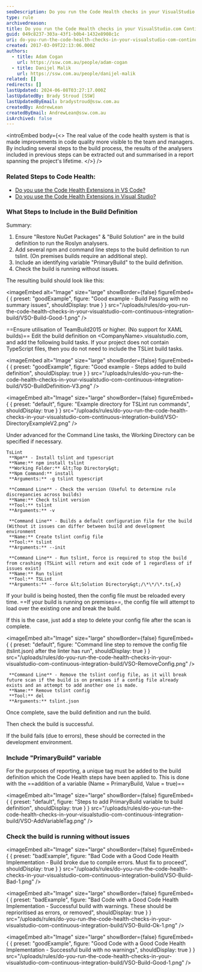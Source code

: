 ```yaml
---
seoDescription: Do you run the Code Health checks in your VisualStudio.com Continuous Integration Build?
type: rule
archivedreason:
title: Do you run the Code Health checks in your VisualStudio.com Continuous Integration Build?
guid: 049c8237-303a-43f1-b0b4-1432e8908c1c
uri: do-you-run-the-code-health-checks-in-your-visualstudio-com-continuous-integration-build
created: 2017-03-09T22:13:06.000Z
authors:
  - title: Adam Cogan
    url: https://ssw.com.au/people/adam-cogan
  - title: Danijel Malik
    url: https://ssw.com.au/people/danijel-malik
related: []
redirects: []
lastUpdated: 2024-06-08T03:27:17.000Z
lastUpdatedBy: Brady Stroud [SSW]
lastUpdatedByEmail: bradystroud@ssw.com.au
createdBy: AndrewLean
createdByEmail: AndrewLean@ssw.com.au
isArchived: false
---
```


<introEmbed
  body={<>
The real value of the code health system is that is made improvements in code quality more visible to the team and managers. By including several steps to the build process, the results of the analysers included in previous steps can be extracted out and summarised in a report spanning the project's lifetime.
  </>}
/>
### Related Steps to Code Health:

- [Do you use the Code Health Extensions in VS Code?](/do-you-use-the-code-health-extensions-in-vs-code)
- [Do you use the Code Health Extensions in Visual Studio?](/do-you-use-the-code-health-extensions-in-visual-studio)

### What Steps to Include in the Build Definition

Summary:

1. Ensure "Restore NuGet Packages" & "Build Solution" are in the build definition to run the Roslyn analysers.
2. Add several npm and command line steps to the build definition to run tslint. (On premises builds require an additional step).
3. Include an identifying variable "PrimaryBuild" to the build definition.
4. Check the build is running without issues.

The resulting build should look like this:

<imageEmbed
  alt="Image"
  size="large"
  showBorder={false}
  figureEmbed={ {
    preset: "goodExample",
    figure: "Good example - Build Passing with no summary issues",
    shouldDisplay: true
  } }
  src="/uploads/rules/do-you-run-the-code-health-checks-in-your-visualstudio-com-continuous-integration-build/VSO-Build-Good-1.png"
/>

==Ensure utilisation of TeamBuild2015 or higher. (No support for XAML builds)==
Edit the build definition on &lt;CompanyName&gt;.visualstudio.com, and add the following build tasks.
If your project does not contain TypeScript files, then you do not need to include the TSLint build tasks.

<imageEmbed
  alt="Image"
  size="large"
  showBorder={false}
  figureEmbed={ {
    preset: "goodExample",
    figure: "Good example - Steps added to build definition",
    shouldDisplay: true
  } }
  src="/uploads/rules/do-you-run-the-code-health-checks-in-your-visualstudio-com-continuous-integration-build/VSO-BuildDefinition-V3.png"
/>


<imageEmbed
  alt="Image"
  size="large"
  showBorder={false}
  figureEmbed={ {
    preset: "default",
    figure: "Example directory for TSLint run commands",
    shouldDisplay: true
  } }
  src="/uploads/rules/do-you-run-the-code-health-checks-in-your-visualstudio-com-continuous-integration-build/VSO-DirectoryExampleV2.png"
/>

Under advanced for the Command Line tasks, the Working Directory can be specified if necessary.

```shell
TsLint
 **Npm** - Install tslint and typescript
 **Name:** npm install tslint
 **Working Folder:** &lt;Top Directory&gt;
 **Npm Command:** install
 **Arguments:** -g tslint typescript

 **Command Line** - Check the version (Useful to determine rule discrepancies across builds)
 **Name:** Check tslint version
 **Tool:** tslint
 **Arguments:** -v

 **Command Line** - Builds a default configuration file for the build (Without it issues can differ between build and development environment
 **Name:** Create tslint config file
 **Tool:** tslint
 **Arguments:** --init

 **Command Line** - Run tslint, force is required to stop the build from crashing (TSLint will return and exit code of 1 regardless of if issues exist)
 **Name:** Run tslint
 **Tool:** TSLint
 **Arguments:** --force &lt;Solution Directory&gt;/\*\*/\*.ts{,x}
```

If your build is being hosted, then the config file must be reloaded every time. ==If your build is running on premises==, the config file will attempt to load over the existing one and break the build.

If this is the case, just add a step to delete your config file after the scan is complete.


<imageEmbed
  alt="Image"
  size="large"
  showBorder={false}
  figureEmbed={ {
    preset: "default",
    figure: "Command line step to remove the config file (tslint.json) after the linter has run",
    shouldDisplay: true
  } }
  src="/uploads/rules/do-you-run-the-code-health-checks-in-your-visualstudio-com-continuous-integration-build/VSO-RemoveConfig.png"
/>

```shell
 **Command Line** - Remove the tslint config file, as it will break future scan if the build is on premises if a config file already exists and an attempt to add another one is made.
 **Name:** Remove tslint config
 **Tool:** del
 **Arguments:** tslint.json
```

Once complete, save the build definition and run the build.

Then check the build is successful.

If the build fails (due to errors), these should be corrected in the development environment.

### Include "PrimaryBuild" variable

For the purposes of reporting, a unique tag must be added to the build definition which the Code Health steps have been applied to.
This is done with the ==addition of a variable (Name = PrimaryBuild, Value = true)==


<imageEmbed
  alt="Image"
  size="large"
  showBorder={false}
  figureEmbed={ {
    preset: "default",
    figure: "Steps to add PrimaryBuild variable to build definition",
    shouldDisplay: true
  } }
  src="/uploads/rules/do-you-run-the-code-health-checks-in-your-visualstudio-com-continuous-integration-build/VSO-AddVariableTag.png"
/>

### Check the build is running without issues

<imageEmbed
  alt="Image"
  size="large"
  showBorder={false}
  figureEmbed={ {
    preset: "badExample",
    figure: "Bad Code with a Good Code Health Implementation - Build broke due to compile errors. Must fix to proceed",
    shouldDisplay: true
  } }
  src="/uploads/rules/do-you-run-the-code-health-checks-in-your-visualstudio-com-continuous-integration-build/VSO-Build-Bad-1.png"
/>

<imageEmbed
  alt="Image"
  size="large"
  showBorder={false}
  figureEmbed={ {
    preset: "badExample",
    figure: "Bad Code with a Good Code Health Implementation - Successful build with warnings. These should be reprioritised as errors, or removed",
    shouldDisplay: true
  } }
  src="/uploads/rules/do-you-run-the-code-health-checks-in-your-visualstudio-com-continuous-integration-build/VSO-Build-Ok-1.png"
/>

<imageEmbed
  alt="Image"
  size="large"
  showBorder={false}
  figureEmbed={ {
    preset: "goodExample",
    figure: "Good Code with a Good Code Health Implementation - Successful build with no warnings",
    shouldDisplay: true
  } }
  src="/uploads/rules/do-you-run-the-code-health-checks-in-your-visualstudio-com-continuous-integration-build/VSO-Build-Good-1.png"
/>

